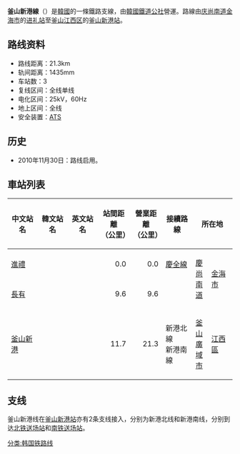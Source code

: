 {{unreferenced|time=2014-11-30T05:43:25+00:00}}
{{鐵道路線情報
|諺文 = 부산신항선
|漢字 = 釜山新港線
|文觀部式 = Busansinhang seon
|路線名稱 = 釜山新港線
|路線顏色 = #0066b3
|圖片 = Busansinhang.jpg
|圖片說明 = [[北鐵送場站|北鐵送場站]]附近（支線）
|種類 = {{link-ko|支線鐵道|지선 철도}}
|營運地區 = {{ROK-KOR}}
|狀態 = 營業中
|起點 = [[進禮站|進禮站]]<br />（[[慶尚南道|慶尚南道]][[金海市|金海市]]{{link-ko|進禮面|진례면}}）
|終點 = [[釜山新港站|釜山新港站]]<br />（[[釜山廣域市|釜山廣域市]][[江西區_(釜山)|江西區]]）
|站數 = 3
|載客量 = 
|通車 = 2010年11月30日
|擁有者 = [[韓國鐵道設施公團|韓國鐵道設施公團]]
|營運者 = [[韓國鐵道公社|韓國鐵道公社]]
|營業距離 = 21.3公里
|實際距離 = 
|軌距 = 1,435毫米（[[標準軌|標準軌]]）
|軌道數量 = [[複線鐵路|2]] 
|電氣化方式 = 高架電纜<br />[[交流電|交流電]] 25,000 V
|保安裝置 = [[自動列車停止裝置|ATS]]
|營業最高速度 = 
|設計最高速度 = 
}}
'''釜山新港線'''（{{kor|諺=부산신항선|漢=釜山新港線|羅=Busan sinhang seon|f=y}}）是[[大韓民國|韓國]]的一條鐵路支線，由[[韓國鐵道公社|韓國鐵道公社]]營運。路線由[[庆尚南道|庆尚南道]][[金海市|金海市]]的[[进礼站|进礼站]]至[[釜山|釜山]][[江西区_(釜山)|江西区]]的[[釜山新港站|釜山新港站]]。

== 路线资料 ==
*路线距离：21.3km
*轨间距离：1435mm
*车站数：3
*复线区间：全线单线
*电化区间：25kV，60Hz
*地上区间：全线
*安全装置：[[自動列車停止裝置|ATS]]

== 历史 ==
*2010年11月30日：路线启用。

== 車站列表 ==
{| class="wikitable" style="text-align: center;"
|- style="border-bottom:solid 3px #8c8c8c;"
!中文站名
!韓文站名
!英文站名
!站間距離<br />（公里）
!營業距離<br />（公里）
!接續路線
!colspan="3"|所在地
!備註
|-
|[[進禮站|進禮]]
|{{lang|ko|진례}}
|{{lang|en|Jillye}}
|align="right"|0.0
|align="right"|0.0
|[[慶全線|慶全線]]
|style="width: 1.2em;" rowspan="2"|[[慶尚南道|慶尚南道]]
|rowspan="2"|[[金海市|金海市]] 
|進禮面
|
|-
|[[長有站|長有]]
|{{lang|ko|장유}}
|{{lang|en|Jangyu}}
|align="right"|9.6
|align="right"|9.6
|
|長有1洞
|貨物站
|-
|[[釜山新港站|釜山新港]]
|{{lang|ko|부산신항}}
|{{lang|en|Busansinhang}}
|align="right"|11.7
|align="right"|21.3
|新港北線<br>新港南線
|style="width: 1.2em;"|[[釜山廣域市|釜山廣域市]]
|[[江西區_(釜山)|江西區]] 
|녹산洞
|
|}

==支线==
釜山新港线在[[釜山新港站|釜山新港站]]亦有2条支线接入，分别为新港北线和新港南线，分别到达[[北铁送场站|北铁送场站]]和[[南铁送场站|南铁送场站]]。

{{釜山新港线}}
{{韩国铁道公社路线}}

[[分类:韩国铁路线|分类:韩国铁路线]]